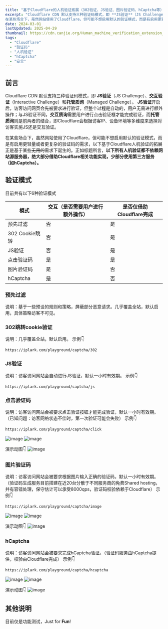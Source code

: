 ```yaml
---
title: "基于Cloudflare的人机验证拓展（302验证、JS验证、图片验证码、hCaptcha等）"
excerpt: "Cloudflare CDN 默认支持三种验证码模式，即 ​**JS验证**​（JS Challenge）、​**交互验证**​（Interactive Challenge）和 ​**托管质询**​（Managed Challenge）。 **JS验证**开启后，访客访问网页会先被要求进行验证，但整个过程是自动的，用户无需进行额外操作；与JS验证不同，**交互质询**需要用户进行点击验证框才能完成验证，而**托管质询**则是前两者的结合，即Cloudflare会根据访客IP、设备环境等多维度来选择对访客实施JS还是交互验证。
在某些场合下，虽然网站使用了Cloudflare，但可能不想启用默认的验证模式，而是有启用更轻量或者更复杂的验证码的需求，以下基于Cloudflare人机验证的拓展正是基于某些~~无用的~~需求下诞生的。正如标题所言，**以下所有人机验证都不依赖网站源服务器，绝大部分借助Cloudflare相关功能实现，少部分使用第三方服务（如hCaptcha）。**"
date: 2024-03-01
lastUpdated: 2025-04-29
thumbnail: https://cdn.canjie.org/Human_machine_verification_extension_based_on_Cloudflare_302_verification.jpg
tags:
  - "Cloudflare"
  - "验证码"
  - "人机验证"
  - "hCaptcha"
  - "安全"
---
```


## 前言

Cloudflare CDN 默认支持三种验证码模式，即 ​**JS验证**​（JS Challenge）、​**交互验证**​（Interactive Challenge）和 ​**托管质询**​（Managed Challenge）。 **JS验证**开启后，访客访问网页会先被要求进行验证，但整个过程是自动的，用户无需进行额外操作；与JS验证不同，**交互质询**需要用户进行点击验证框才能完成验证，而**托管质询**则是前两者的结合，即Cloudflare会根据访客IP、设备环境等多维度来选择对访客实施JS还是交互验证。

在某些场合下，虽然网站使用了Cloudflare，但可能不想启用默认的验证模式，而是有启用更轻量或者更复杂的验证码的需求，以下基于Cloudflare人机验证的拓展正是基于某些~~无用的~~需求下诞生的。正如标题所言，**以下所有人机验证都不依赖网站源服务器，绝大部分借助Cloudflare相关功能实现，少部分使用第三方服务（如hCaptcha）。**

## 验证模式

目前共有以下6种验证模式

| 模式           | 交互（是否需要用户进行额外操作） | 是否仅借助Cloudflare完成 |
| ---------------- | ---------------------------------- | -------------------------- |
| 预先过滤       | 否                               | 是                       |
| 302 Cookie跳转 | 否                               | 是                       |
| JS验证         | 否                               | 是                       |
| 点击验证码     | 是                               | 是                       |
| 图片验证码     | 是                               | 否                       |
| hCaptcha       | 是                               | 否                       |

### 预先过滤

说明：基于一些预设的规则和策略，屏蔽部分恶意请求。几乎覆盖全站，默认启用，具体策略访客不可见。

### 302跳转cookie验证

说明：几乎覆盖全站，默认启用。
示例👇

```
https://iplark.com/playground/captcha/302
```

### JS验证

说明：访客访问网站会自动进行JS验证，默认一小时有效期。
示例👇

```
https://iplark.com/playground/captcha/js
```

### 点击验证码

说明：访客访问网站会被要求点击验证按钮才能完成验证，默认一小时有效期。（已知问题：访客网络状态不佳时，第一次验证可能会失败）
示例👇

```
https://iplark.com/playground/captcha/click
```

![image](https://cdn.canjie.org/3a533fd02aa39867abbdb74f1867ae94.png)
![image](https://cdn.canjie.org/8147bdbc33bfa2c26de31b27b1a92fb1.png)

演示动图👇
![image](https://sway.cloud.microsoft/s/qhz6U4GxJMQgJsJe/images/t6gve8HRUyGECA)

### 图片验证码

说明：访客访问网站会被要求根据图片输入正确的验证码，默认一小时有效期。（验证码生成服务目前搭建在近20台分散于不同服务商的免费Shared hosting，并有容错处理，保守估计可以承受8000qps，验证码校验依赖于Cloudflare）
示例👇

```
https://iplark.com/playground/captcha/image
```

![image](https://cdn.canjie.org/5ea8f8137e71b7985bd62b781af7f5f9.png)
![image](https://cdn.canjie.org/34032816b3c95a7c53ed505398141c59.png)

演示动图👇
![image](https://sway.cloud.microsoft/s/qhz6U4GxJMQgJsJe/images/08yyP28EA1goui)

### hCaptcha

说明：访客访问网站会被要求完成hCaptcha验证。（验证码服务由hCaptcha提供，校验由Cloudflare完成）
示例👇

```
https://iplark.com/playground/captcha/hcaptcha
```

![image](https://cdn.canjie.org/282ff49f10323049304f9dc24fbddfc6.png)
![image](https://cdn.canjie.org/d447e44fbfd8c8ff5576ac953fd4a267.png)

演示动图👇
![image](https://sway.cloud.microsoft/s/qhz6U4GxJMQgJsJe/images/Y1Q4suIw2uf3lW)

## 其他说明

目前仅是功能测试，Just for ​**Fun**​!
